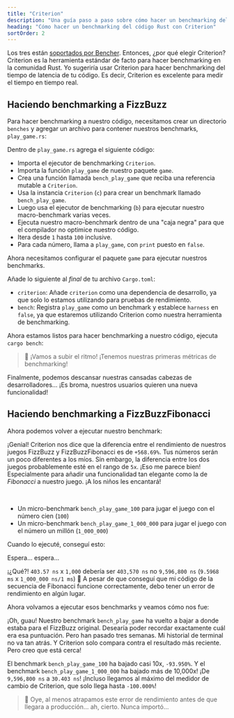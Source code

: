```yaml
---
title: "Criterion"
description: "Una guía paso a paso sobre cómo hacer un benchmarking del código Rust con Criterion"
heading: "Cómo hacer un benchmarking del código Rust con Criterion"
sortOrder: 2
---
```



<Benchmarking />

<WhatIsRust />

<FizzBuzzRust />

<StepByStepRust />

<MicroVsMacro />

<BenchmarkingRust />

Los tres están [soportados por Bencher](/docs/es/explanation/adapters/). Entonces, ¿por qué elegir Criterion?
Criterion es la herramienta estándar de facto para hacer benchmarking en la comunidad Rust.
Yo sugeriría usar Criterion para hacer benchmarking del tiempo de latencia de tu código.
Es decir, Criterion es excelente para medir el tiempo en tiempo real.

<FizzBuzzRefactor />

## Haciendo benchmarking a FizzBuzz

Para hacer benchmarking a nuestro código, necesitamos crear un directorio `benches` y agregar un archivo para contener nuestros benchmarks, `play_game.rs`:

<GameBenchesTree />

Dentro de `play_game.rs` agrega el siguiente código:

<FizzBuzzRefactorBenchesCode />

- Importa el ejecutor de benchmarking `Criterion`.
- Importa la función `play_game` de nuestro paquete `game`.
- Crea una función llamada `bench_play_game` que reciba una referencia mutable a `Criterion`.
- Usa la instancia `Criterion` (`c`) para crear un benchmark llamado `bench_play_game`.
- Luego usa el ejecutor de benchmarking (`b`) para ejecutar nuestro macro-benchmark varias veces.
- Ejecuta nuestro macro-benchmark dentro de una "caja negra" para que el compilador no optimice nuestro código.
- Itera desde `1` hasta `100` inclusive.
- Para cada número, llama a `play_game`, con `print` puesto en `false`.

Ahora necesitamos configurar el paquete `game` para ejecutar nuestros benchmarks.

Añade lo siguiente al _final_ de tu archivo `Cargo.toml`:

<GameCargoToml />

- `criterion`: Añade `criterion` como una dependencia de desarrollo, ya que solo lo estamos utilizando para pruebas de rendimiento.
- `bench`: Registra `play_game` como un benchmark y establece `harness` en `false`, ya que estaremos utilizando Criterion como nuestra herramienta de benchmarking.

Ahora estamos listos para hacer benchmarking a nuestro código, ejecuta `cargo bench`:

<BenchPlayGameOutput />

> 🐰 ¡Vamos a subir el ritmo! ¡Tenemos nuestras primeras métricas de benchmarking!

Finalmente, podemos descansar nuestras cansadas cabezas de desarrolladores...
¡Es broma, nuestros usuarios quieren una nueva funcionalidad!

<FizzBuzzFibonacciRust>
  <PlayGameRustCode />
</FizzBuzzFibonacciRust>

## Haciendo benchmarking a FizzBuzzFibonacci

Ahora podemos volver a ejecutar nuestro benchmark:

<BenchPlayGameFibonacciOutput />

¡Genial! Criterion nos dice que la diferencia entre el rendimiento de nuestros juegos FizzBuzz y FizzBuzzFibonacci es de `+568.69%`.
Tus números serán un poco diferentes a los míos.
Sin embargo, la diferencia entre los dos juegos probablemente esté en el rango de `5x`.
¡Eso me parece bien! Especialmente para añadir una funcionalidad tan elegante como la de _Fibonacci_ a nuestro juego.
¡A los niños les encantará!

<FizzBuzzFibonacciOpenRust>
  <FizzBuzzFibonacciOpenRustCode />
</FizzBuzzFibonacciOpenRust>

<TheEnd />

<br />

<OnFire />

<BenchPlayGameOnFireCode />

- Un micro-benchmark `bench_play_game_100` para jugar el juego con el número cien (`100`)
- Un micro-benchmark `bench_play_game_1_000_000` para jugar el juego con el número un millón (`1_000_000`)

Cuando lo ejecuté, conseguí esto:

<BenchPlayGameOnFireOutputStart />

Espera... espera...

<BenchPlayGameOnFireOutput />

¡¿Qué?! `403.57 ns` x `1,000` debería ser `403,570 ns` no `9,596,800 ns` (`9.5968 ms` x `1_000_000 ns/1 ms`) 🤯
A pesar de que conseguí que mi código de la secuencia de Fibonacci funcione correctamente, debo tener un error de rendimiento en algún lugar.

<FizzBuzzFibonacciFixRust />

Ahora volvamos a ejecutar esos benchmarks y veamos cómo nos fue:

<BenchPlayGameFixOutput />

¡Oh, guau! Nuestro benchmark `bench_play_game` ha vuelto a bajar a donde estaba para el FizzBuzz original.
Desearía poder recordar exactamente cuál era esa puntuación. Pero han pasado tres semanas.
Mi historial de terminal no va tan atrás.
Y Criterion solo compara contra el resultado más reciente.
Pero creo que está cerca!

El benchmark `bench_play_game_100` ha bajado casi 10x, `-93.950%`.
Y el benchmark `bench_play_game_1_000_000` ha bajado más de 10,000x! ¡De `9,596,800 ns` a `30.403 ns`!
¡Incluso llegamos al máximo del medidor de cambio de Criterion, que solo llega hasta `-100.000%`!

> 🐰 Oye, al menos atrapamos este error de rendimiento antes de que llegara a producción... ah, cierto. Nunca importó...

<CatchInCi />

<CatchInCiOutput />

<CatchInCiPlot />

<CatchInCiPlotRustBench title="Cómo hacer benchmarking en Rust con Criterion" />

<BencherFooter />
